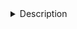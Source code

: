 <details><summary>Description</summary>

*Analysis details:*

- Under contruction

*Columns:*

- Under contruction

Last updated: XX

</details>


<!-- TODO: -->

<!-- - Add link to scope & ucsc next to regions (in all tables, not only this one...) -->

<!-- - add genes within 50kbp (currently only one, annotated with Chipseeker), and whether they are "linked" (by Genie3 or correlation of accessibility-expression ) -->

<!-- - Format/choose columns? -->

<!-- - Add enconde-peaks? -->


<!-- Currently only ctx! -->



